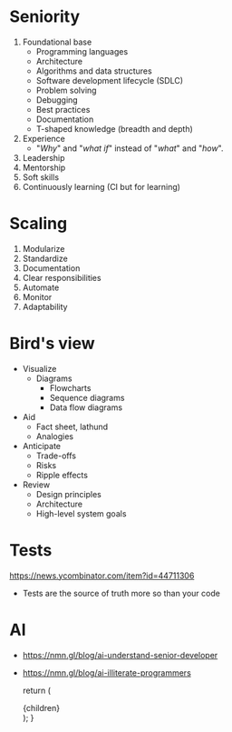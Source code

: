 
# Seniority

1. Foundational base
   - Programming languages
   - Architecture
   - Algorithms and data structures
   - Software development lifecycle (SDLC)
   - Problem solving
   - Debugging
   - Best practices
   - Documentation
   - T-shaped knowledge (breadth and depth)
2. Experience
   - "_Why_" and "_what if_" instead of "_what_" and "_how_".
3. Leadership
4. Mentorship
5. Soft skills
6. Continuously learning (CI but for learning)

# Scaling

1. Modularize
2. Standardize
3. Documentation
4. Clear responsibilities
5. Automate
6. Monitor
7. Adaptability

# Bird's view

- Visualize
  - Diagrams
    - Flowcharts
    - Sequence diagrams
    - Data flow diagrams
- Aid
  - Fact sheet, lathund
  - Analogies
- Anticipate
  - Trade-offs
  - Risks
  - Ripple effects
- Review
  - Design principles
  - Architecture
  - High-level system goals

# Tests

https://news.ycombinator.com/item?id=44711306

- Tests are the source of truth more so than your code

# AI

- https://nmn.gl/blog/ai-understand-senior-developer
- https://nmn.gl/blog/ai-illiterate-programmers

  return (
    <Page active="sw">
      <div className="content">{children}</div>
    </Page>
  );
}
